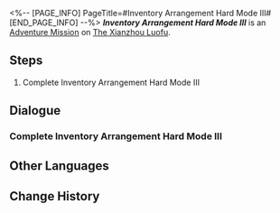 <%-- [PAGE_INFO]
PageTitle=#Inventory Arrangement Hard Mode III#
[END_PAGE_INFO] --%>
{{Stub|Dialogue.}}
{{Mission Infobox
|id            = 8025233
|title         = 
|image         = <!--Mission Inventory Arrangement Hard Mode III.png-->
|type          = Adventure
|event_name    = 
|chapter       = 
|requirements  = {{subst:void|<!--Unknown: {"Type":"Manual"}-->}}
|summary       = <!--official mission summary from Fate's Atlas-->
|characters    = Trailblazer
|startLocation = [[The Xianzhou Luofu]] - [[Skysplitter]]
|world         = The Xianzhou Luofu
|area          = Skysplitter
|prev          = 
|next          = 
|rewards       = 
}}
'''''Inventory Arrangement Hard Mode III''''' is an [[Adventure Mission]] on [[The Xianzhou Luofu]].

==Steps==
# Complete Inventory Arrangement Hard Mode III

<!--
==Gameplay Notes==

--><!--
==Trial Character==

-->
==Dialogue==
{{Stub Dialogue}}
===Complete Inventory Arrangement Hard Mode III{{subst:void|<!--802523301-->}}===
{{Mission Description|type=adventure|location=Skysplitter|Complete Inventory Arrangement Hard Mode III}}
{{Dialogue Start}}

{{Dialogue End}}

==Other Languages==
{{Other Languages
|en   = Inventory Arrangement Hard Mode III
|zhs  = 「码放货物」困难模式III
|zht  = 「堆放貨物」困難模式III
|ja   = 「貨物整理」難易度・困難III
|ko   = 「화물 적재」 어려움 모드 III
|es   = Cargamento de mercancía: modo difícil&nbsp;III
|fr   = Mode difficile III de Gestion du chargement
|ru   = Погрузка товара - Сложный режим III
|th   = โหลดสินค้าโหมดยาก III
|vi   = "Sắp Xếp Hàng Hóa" Chế Độ Khó III
|de   = Lagerverwaltung – Schwerer Modus III
|id   = "Penataan Barang" Mode Sulit III
|pt   = Organização de Inventário - Modo Difícil III
}}

==Change History==
{{Change History|2.5}}
